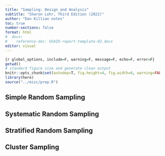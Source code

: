 ```yaml
---
title: "Sampling: Design and Analysis"
subtitle: "Sharon Lohr, Third Edition (2022)"
author: "Dan Killian notes"
toc: true
number-sections: false
format: html
#  docx:
#    reference-doc: USAID-report-template-02.docx
editor: visual
---
```


```r
{r global_options, include=F, warning=F, message=F, echo=F, error=F}
getwd()
# standard figure size and generate clean output
knitr::opts_chunk$set(autodep=T, fig.height=4, fig.width=6, warning=FALSE, message=FALSE, cache=TRUE, error=T, echo=T)
library(here)
source("../misc/prep.R")
```

## Simple Random Sampling

## Systematic Random Sampling

## Stratified Random Sampling

## Cluster Sampling

## 
